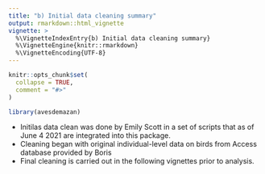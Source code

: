 ```yaml
---
title: "b) Initial data cleaning summary"
output: rmarkdown::html_vignette
vignette: >
  %\VignetteIndexEntry{b) Initial data cleaning summary}
  %\VignetteEngine{knitr::rmarkdown}
  %\VignetteEncoding{UTF-8}
---
```


```r
knitr::opts_chunk$set(
  collapse = TRUE,
  comment = "#>"
)
```

```r
library(avesdemazan)
```

* Initilas data clean was done by Emily Scott in a set of scripts that as of June 4 2021 are integrated into this package.  
* Cleaning began with original individual-level data on birds from Access database provided by Boris
* Final cleaning is carried out in the  following vignettes prior to analysis.

